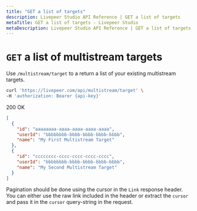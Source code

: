```yaml
---
title: "GET a list of targets"
description: Livepeer Studio API Reference | GET a list of targets
metaTitle: GET a list of targets - Livepeer Studio
metaDescription: Livepeer Studio API Reference | GET a list of targets
---
```


# `GET` a list of multistream targets

Use `/multistream/target` to a return a list of your existing multistream
targets.

```bash
curl 'https://livepeer.com/api/multistream/target' \
-H 'authorization: Bearer {api-key}'
```

200 OK

```json
[
  {
    "id": "aaaaaaaa-aaaa-aaaa-aaaa-aaaa",
    "userId": "bbbbbbbb-bbbb-bbbb-bbbb-bbbb",
    "name": "My First Multistream Target"
  },
  {
    "id": "cccccccc-cccc-cccc-cccc-cccc",
    "userId": "bbbbbbbb-bbbb-bbbb-bbbb-bbbb",
    "name": "My Second Multistream Target"
  }
]
```

Pagination should be done using the cursor in the `Link` response header. You
can either use the raw link included in the header or extract the `cursor` and
pass it in the `cursor` query-string in the request.
